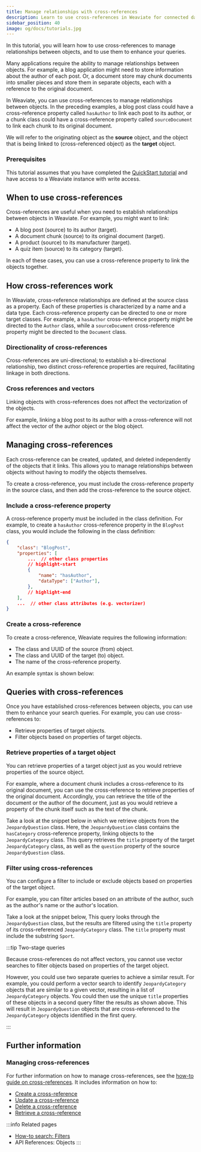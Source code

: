```yaml
---
title: Manage relationships with cross-references
description: Learn to use cross-references in Weaviate for connected data insights.
sidebar_position: 40
image: og/docs/tutorials.jpg
---
```



<UpdateInProgressNote />


<CrossReferencePerformanceNote />




In this tutorial, you will learn how to use cross-references to manage relationships between objects, and to use them to enhance your queries.

Many applications require the ability to manage relationships between objects. For example, a blog application might need to store information about the author of each post. Or, a document store may chunk documents into smaller pieces and store them in separate objects, each with a reference to the original document.

In Weaviate, you can use cross-references to manage relationships between objects. In the preceding examples, a blog post class could have a cross-reference property called `hasAuthor` to link each post to its author, or a chunk class could have a cross-reference property called `sourceDocument` to link each chunk to its original document.

We will refer to the originating object as the **source** object, and the object that is being linked to (cross-referenced object) as the **target** object.

### Prerequisites

This tutorial assumes that you have completed the [QuickStart tutorial](docs/weaviate/quickstart/index.md) and have access to a Weaviate instance with write access.

## When to use cross-references

Cross-references are useful when you need to establish relationships between objects in Weaviate. For example, you might want to link:

- A blog post (source) to its author (target).
- A document chunk (source) to its original document (target).
- A product (source) to its manufacturer (target).
- A quiz item (source) to its category (target).

In each of these cases, you can use a cross-reference property to link the objects together.

## How cross-references work

In Weaviate, cross-reference relationships are defined at the source class as a property. Each of these properties is characterized by a name and a data type. Each cross-reference property can be directed to one or more target classes. For example, a `hasAuthor` cross-reference property might be directed to the `Author` class, while a `sourceDocument` cross-reference property might be directed to the `Document` class.

### Directionality of cross-references

Cross-references are uni-directional; to establish a bi-directional relationship, two distinct cross-reference properties are required, facilitating linkage in both directions.

### Cross references and vectors

Linking objects with cross-references does not affect the vectorization of the objects.

For example, linking a blog post to its author with a cross-reference will not affect the vector of the author object or the blog object.

## Managing cross-references

Each cross-reference can be created, updated, and deleted independently of the objects that it links. This allows you to manage relationships between objects without having to modify the objects themselves.

To create a cross-reference, you must include the cross-reference property in the source class, and then add the cross-reference to the source object.

### Include a cross-reference property

A cross-reference property must be included in the class definition. For example, to create a `hasAuthor` cross-reference property in the `BlogPost` class, you would include the following in the class definition:

```json
{
    "class": "BlogPost",
    "properties": [
        ...  // other class properties
        // highlight-start
        {
            "name": "hasAuthor",
            "dataType": ["Author"],
        },
        // highlight-end
    ],
    ...  // other class attributes (e.g. vectorizer)
}
```

### Create a cross-reference

To create a cross-reference, Weaviate requires the following information:

- The class and UUID of the source (from) object.
- The class and UUID of the target (to) object.
- The name of the cross-reference property.

An example syntax is shown below:

<Tabs className="code" groupId="languages">
  <TabItem value="py" label="Python">

  <FilteredTextBlock
    text={XRefCrudPythonCode}
    startMarker="# START OneWay"
    endMarker="# END OneWay"
    language="py"
  />

  </TabItem>

  <TabItem value="java" label="Java">
    <FilteredTextBlock
      text={XRefCrudJavaCode}
      startMarker="// START OneWay"
      endMarker="// END OneWay"
      language="java"
    />
  </TabItem>

  <TabItem value="go" label="Go">
    <FilteredTextBlock
      text={XRefCrudGoCode}
      startMarker="// START OneWay"
      endMarker="// END OneWay"
      language="go"
    />
  </TabItem>
</Tabs>

## Queries with cross-references

Once you have established cross-references between objects, you can use them to enhance your search queries. For example, you can use cross-references to:

- Retrieve properties of target objects.
- Filter objects based on properties of target objects.

### Retrieve properties of a target object

You can retrieve properties of a target object just as you would retrieve properties of the source object.

For example, where a document chunk includes a cross-reference to its original document, you can use the cross-reference to retrieve properties of the original document. Accordingly, you can retrieve the title of the document or the author of the document, just as you would retrieve a property of the chunk itself such as the text of the chunk.

Take a look at the snippet below in which we retrieve objects from the `JeopardyQuestion` class. Here, the `JeopardyQuestion` class contains the `hasCategory` cross-reference property, linking objects to the `JeopardyCategory` class. This query retrieves the `title` property of the target `JeopardyCategory` class, as well as the `question` property of the source `JeopardyQuestion` class.

<Tabs className="code" groupId="languages">
<TabItem value="py" label="Python">

<FilteredTextBlock
  text={SearchBasicsPythonCode}
  startMarker="# GetWithCrossRefsPython"
  endMarker="# END GetWithCrossRefsPython"
  language="py"
/>

</TabItem>
<TabItem value="graphql" label="GraphQL">

<FilteredTextBlock
  text={SearchBasicsPythonCode}
  startMarker="# GetWithCrossRefsGraphQL"
  endMarker="# END GetWithCrossRefsGraphQL"
  language="graphql"
/>

</TabItem>
</Tabs>

### Filter using cross-references

You can configure a filter to include or exclude objects based on properties of the target object.

For example, you can filter articles based on an attribute of the author, such as the author's name or the author's location.

Take a look at the snippet below, This query looks through the `JeopardyQuestion` class, but the results are filtered using the `title` property of its cross-referenced `JeopardyCategory` class. The `title` property must include the substring `Sport`.

<Tabs className="code" groupId="languages">
<TabItem value="py" label="Python">
<FilteredTextBlock
  text={FilterPythonCode}
  startMarker="# CrossReferencePython"
  endMarker="# END CrossReferencePython"
  language="python"
/>
</TabItem>
<TabItem value="graphql" label="GraphQL">
<FilteredTextBlock
  text={FilterPythonCode}
  startMarker="# CrossReferenceGraphQL"
  endMarker="# END CrossReferenceGraphQL"
  language="graphql"
/>
</TabItem>
</Tabs>

:::tip Two-stage queries

Because cross-references do not affect vectors, you cannot use vector searches to filter objects based on properties of the target object.

However, you could use two separate queries to achieve a similar result. For example, you could perform a vector search to identify `JeopardyCategory` objects that are similar to a given vector, resulting in a list of `JeopardyCategory` objects. You could then use the unique `title` properties of these objects in a second query filter the results as shown above. This will result in `JeopardyQuestion` objects that are cross-referenced to the `JeopardyCategory` objects identified in the first query.

:::

## Further information

### Managing cross-references

For further information on how to manage cross-references, see the [how-to guide on cross-references](../manage-collections/cross-references.mdx). It includes information on how to:

- [Create a cross-reference](../manage-collections/cross-references.mdx#add-a-one-way-cross-reference)
- [Update a cross-reference](../manage-collections/cross-references.mdx#update-a-cross-reference)
- [Delete a cross-reference](../manage-collections/cross-references.mdx#delete-a-cross-reference)
- [Retrieve a cross-reference](../manage-collections/cross-references.mdx#read-cross-references)

:::info Related pages
- [How-to search: Filters](../search/filters.md)
- <SkipLink href="/weaviate/api/rest#tag/objects">API References: Objects</SkipLink>
:::
